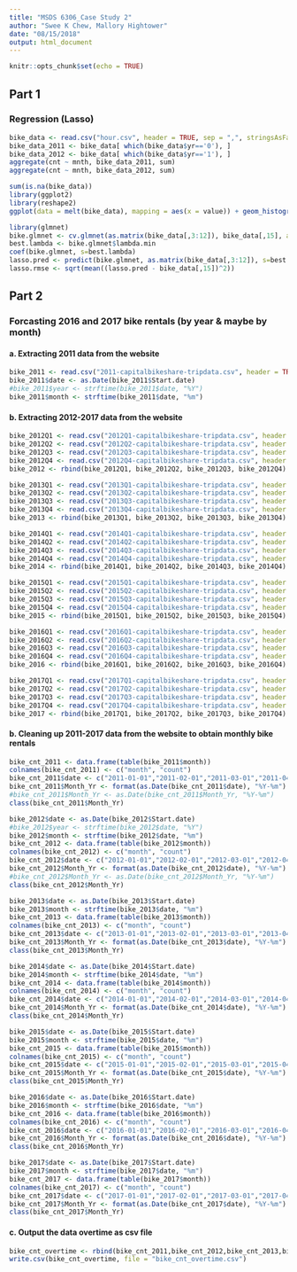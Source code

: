 ```yaml
---
title: "MSDS 6306_Case Study 2"
author: "Swee K Chew, Mallory Hightower"
date: "08/15/2018"
output: html_document
---
```


```r
knitr::opts_chunk$set(echo = TRUE)
```

## Part 1 
### Regression (Lasso)

```r
bike_data <- read.csv("hour.csv", header = TRUE, sep = ",", stringsAsFactors = FALSE)
bike_data_2011 <- bike_data[ which(bike_data$yr=='0'), ]
bike_data_2012 <- bike_data[ which(bike_data$yr=='1'), ]
aggregate(cnt ~ mnth, bike_data_2011, sum)
aggregate(cnt ~ mnth, bike_data_2012, sum)

sum(is.na(bike_data))
library(ggplot2)
library(reshape2)
ggplot(data = melt(bike_data), mapping = aes(x = value)) + geom_histogram(bins = 20) + facet_wrap(~variable, scales = "free")

library(glmnet)
bike.glmnet <- cv.glmnet(as.matrix(bike_data[,3:12]), bike_data[,15], alpha=1)
best.lambda <- bike.glmnet$lambda.min
coef(bike.glmnet, s=best.lambda)
lasso.pred <- predict(bike.glmnet, as.matrix(bike_data[,3:12]), s=best.lambda)
lasso.rmse <- sqrt(mean((lasso.pred - bike_data[,15])^2))

```

## Part 2
### Forcasting 2016 and 2017 bike rentals (by year & maybe by month)

#### a. Extracting 2011 data from the website
```r
bike_2011 <- read.csv("2011-capitalbikeshare-tripdata.csv", header = TRUE, sep = ",", stringsAsFactors = FALSE)
bike_2011$date <- as.Date(bike_2011$Start.date)
#bike_2011$year <- strftime(bike_2011$date, "%Y")
bike_2011$month <- strftime(bike_2011$date, "%m")

```

#### b. Extracting 2012-2017 data from the website
```r
bike_2012Q1 <- read.csv("2012Q1-capitalbikeshare-tripdata.csv", header = TRUE, sep = ",", stringsAsFactors = FALSE)
bike_2012Q2 <- read.csv("2012Q2-capitalbikeshare-tripdata.csv", header = TRUE, sep = ",", stringsAsFactors = FALSE)
bike_2012Q3 <- read.csv("2012Q3-capitalbikeshare-tripdata.csv", header = TRUE, sep = ",", stringsAsFactors = FALSE)
bike_2012Q4 <- read.csv("2012Q4-capitalbikeshare-tripdata.csv", header = TRUE, sep = ",", stringsAsFactors = FALSE)
bike_2012 <- rbind(bike_2012Q1, bike_2012Q2, bike_2012Q3, bike_2012Q4)

bike_2013Q1 <- read.csv("2013Q1-capitalbikeshare-tripdata.csv", header = TRUE, sep = ",", stringsAsFactors = FALSE)
bike_2013Q2 <- read.csv("2013Q2-capitalbikeshare-tripdata.csv", header = TRUE, sep = ",", stringsAsFactors = FALSE)
bike_2013Q3 <- read.csv("2013Q3-capitalbikeshare-tripdata.csv", header = TRUE, sep = ",", stringsAsFactors = FALSE)
bike_2013Q4 <- read.csv("2013Q4-capitalbikeshare-tripdata.csv", header = TRUE, sep = ",", stringsAsFactors = FALSE)
bike_2013 <- rbind(bike_2013Q1, bike_2013Q2, bike_2013Q3, bike_2013Q4)

bike_2014Q1 <- read.csv("2014Q1-capitalbikeshare-tripdata.csv", header = TRUE, sep = ",", stringsAsFactors = FALSE)
bike_2014Q2 <- read.csv("2014Q2-capitalbikeshare-tripdata.csv", header = TRUE, sep = ",", stringsAsFactors = FALSE)
bike_2014Q3 <- read.csv("2014Q3-capitalbikeshare-tripdata.csv", header = TRUE, sep = ",", stringsAsFactors = FALSE)
bike_2014Q4 <- read.csv("2014Q4-capitalbikeshare-tripdata.csv", header = TRUE, sep = ",", stringsAsFactors = FALSE)
bike_2014 <- rbind(bike_2014Q1, bike_2014Q2, bike_2014Q3, bike_2014Q4)

bike_2015Q1 <- read.csv("2015Q1-capitalbikeshare-tripdata.csv", header = TRUE, sep = ",", stringsAsFactors = FALSE)
bike_2015Q2 <- read.csv("2015Q2-capitalbikeshare-tripdata.csv", header = TRUE, sep = ",", stringsAsFactors = FALSE)
bike_2015Q3 <- read.csv("2015Q3-capitalbikeshare-tripdata.csv", header = TRUE, sep = ",", stringsAsFactors = FALSE)
bike_2015Q4 <- read.csv("2015Q4-capitalbikeshare-tripdata.csv", header = TRUE, sep = ",", stringsAsFactors = FALSE)
bike_2015 <- rbind(bike_2015Q1, bike_2015Q2, bike_2015Q3, bike_2015Q4)

bike_2016Q1 <- read.csv("2016Q1-capitalbikeshare-tripdata.csv", header = TRUE, sep = ",", stringsAsFactors = FALSE)
bike_2016Q2 <- read.csv("2016Q2-capitalbikeshare-tripdata.csv", header = TRUE, sep = ",", stringsAsFactors = FALSE)
bike_2016Q3 <- read.csv("2016Q3-capitalbikeshare-tripdata.csv", header = TRUE, sep = ",", stringsAsFactors = FALSE)
bike_2016Q4 <- read.csv("2016Q4-capitalbikeshare-tripdata.csv", header = TRUE, sep = ",", stringsAsFactors = FALSE)
bike_2016 <- rbind(bike_2016Q1, bike_2016Q2, bike_2016Q3, bike_2016Q4)

bike_2017Q1 <- read.csv("2017Q1-capitalbikeshare-tripdata.csv", header = TRUE, sep = ",", stringsAsFactors = FALSE)
bike_2017Q2 <- read.csv("2017Q2-capitalbikeshare-tripdata.csv", header = TRUE, sep = ",", stringsAsFactors = FALSE)
bike_2017Q3 <- read.csv("2017Q3-capitalbikeshare-tripdata.csv", header = TRUE, sep = ",", stringsAsFactors = FALSE)
bike_2017Q4 <- read.csv("2017Q4-capitalbikeshare-tripdata.csv", header = TRUE, sep = ",", stringsAsFactors = FALSE)
bike_2017 <- rbind(bike_2017Q1, bike_2017Q2, bike_2017Q3, bike_2017Q4)

```

<!--
```r
for (i in 1:nloops){
 index<-sample(1:ntrains,60)
 cvtrain.x<-as.matrix(dat.train.x[index,])
 cvtest.x<-as.matrix(dat.train.x[-index,])
 cvtrain.y<-dat.train.y[index]
 cvtest.y<-dat.train.y[-index]
 
 cvfit <- cv.glmnet(cvtrain.x, cvtrain.y, family = "binomial", type.measure = "class") 
 fit.pred <- predict(cvfit, newx = cvtest.x, type = "response")
 pred <- prediction(fit.pred[,1], cvtest.y)
 roc.perf = performance(pred, measure = "tpr", x.measure = "fpr")
 auc.train <- performance(pred, measure = "auc")
 auc.train <- auc.train@y.values
 
 cv.aucs[i]<-auc.train[[1]]
}
```
-->

#### b. Cleaning up 2011-2017 data from the website to obtain monthly bike rentals 
```r

bike_cnt_2011 <- data.frame(table(bike_2011$month))
colnames(bike_cnt_2011) <- c("month", "count")
bike_cnt_2011$date <- c("2011-01-01","2011-02-01","2011-03-01","2011-04-01","2011-05-01","2011-06-01","2011-07-01","2011-08-01","2011-09-01","2011-10-01","2011-11-01","2011-12-01")
bike_cnt_2011$Month_Yr <- format(as.Date(bike_cnt_2011$date), "%Y-%m")
#bike_cnt_2011$Month_Yr <- as.Date(bike_cnt_2011$Month_Yr, "%Y-%m")
class(bike_cnt_2011$Month_Yr)

bike_2012$date <- as.Date(bike_2012$Start.date)
#bike_2012$year <- strftime(bike_2012$date, "%Y")
bike_2012$month <- strftime(bike_2012$date, "%m")
bike_cnt_2012 <- data.frame(table(bike_2012$month))
colnames(bike_cnt_2012) <- c("month", "count")
bike_cnt_2012$date <- c("2012-01-01","2012-02-01","2012-03-01","2012-04-01","2012-05-01","2012-06-01","2012-07-01","2012-08-01","2012-09-01","2012-10-01","2012-11-01","2012-12-01")
bike_cnt_2012$Month_Yr <- format(as.Date(bike_cnt_2012$date), "%Y-%m")
#bike_cnt_2012$Month_Yr <- as.Date(bike_cnt_2012$Month_Yr, "%Y-%m")
class(bike_cnt_2012$Month_Yr)

bike_2013$date <- as.Date(bike_2013$Start.date)
bike_2013$month <- strftime(bike_2013$date, "%m")
bike_cnt_2013 <- data.frame(table(bike_2013$month))
colnames(bike_cnt_2013) <- c("month", "count")
bike_cnt_2013$date <- c("2013-01-01","2013-02-01","2013-03-01","2013-04-01","2013-05-01","2013-06-01","2013-07-01","2013-08-01","2013-09-01","2013-10-01","2013-11-01","2013-12-01")
bike_cnt_2013$Month_Yr <- format(as.Date(bike_cnt_2013$date), "%Y-%m")
class(bike_cnt_2013$Month_Yr)

bike_2014$date <- as.Date(bike_2014$Start.date)
bike_2014$month <- strftime(bike_2014$date, "%m")
bike_cnt_2014 <- data.frame(table(bike_2014$month))
colnames(bike_cnt_2014) <- c("month", "count")
bike_cnt_2014$date <- c("2014-01-01","2014-02-01","2014-03-01","2014-04-01","2014-05-01","2014-06-01","2014-07-01","2014-08-01","2014-09-01","2014-10-01","2014-11-01","2014-12-01")
bike_cnt_2014$Month_Yr <- format(as.Date(bike_cnt_2014$date), "%Y-%m")
class(bike_cnt_2014$Month_Yr)

bike_2015$date <- as.Date(bike_2015$Start.date)
bike_2015$month <- strftime(bike_2015$date, "%m")
bike_cnt_2015 <- data.frame(table(bike_2015$month))
colnames(bike_cnt_2015) <- c("month", "count")
bike_cnt_2015$date <- c("2015-01-01","2015-02-01","2015-03-01","2015-04-01","2015-05-01","2015-06-01","2015-07-01","2015-08-01","2015-09-01","2015-10-01","2015-11-01","2015-12-01")
bike_cnt_2015$Month_Yr <- format(as.Date(bike_cnt_2015$date), "%Y-%m")
class(bike_cnt_2015$Month_Yr)

bike_2016$date <- as.Date(bike_2016$Start.date)
bike_2016$month <- strftime(bike_2016$date, "%m")
bike_cnt_2016 <- data.frame(table(bike_2016$month))
colnames(bike_cnt_2016) <- c("month", "count")
bike_cnt_2016$date <- c("2016-01-01","2016-02-01","2016-03-01","2016-04-01","2016-05-01","2016-06-01","2016-07-01","2016-08-01","2016-09-01","2016-10-01","2016-11-01","2016-12-01")
bike_cnt_2016$Month_Yr <- format(as.Date(bike_cnt_2016$date), "%Y-%m")
class(bike_cnt_2016$Month_Yr)

bike_2017$date <- as.Date(bike_2017$Start.date)
bike_2017$month <- strftime(bike_2017$date, "%m")
bike_cnt_2017 <- data.frame(table(bike_2017$month))
colnames(bike_cnt_2017) <- c("month", "count")
bike_cnt_2017$date <- c("2017-01-01","2017-02-01","2017-03-01","2017-04-01","2017-05-01","2017-06-01","2017-07-01","2017-08-01","2017-09-01","2017-10-01","2017-11-01","2017-12-01")
bike_cnt_2017$Month_Yr <- format(as.Date(bike_cnt_2017$date), "%Y-%m")
class(bike_cnt_2017$Month_Yr)
```

#### c. Output the data overtime as csv file
```r
bike_cnt_overtime <- rbind(bike_cnt_2011,bike_cnt_2012,bike_cnt_2013,bike_cnt_2014,bike_cnt_2015,bike_cnt_2016,bike_cnt_2017)
write.csv(bike_cnt_overtime, file = "bike_cnt_overtime.csv")

```

